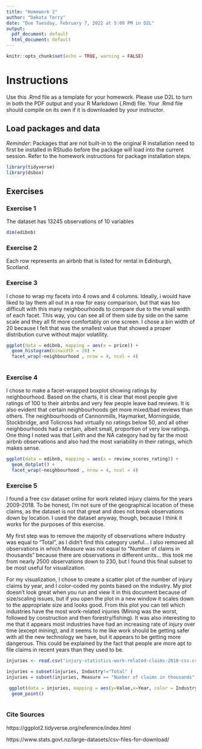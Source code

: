 ```yaml
---
title: "Homework 2"
author: "Dakota Terry"
date: "Due Tuesday, February 7, 2022 at 5:00 PM in D2L"
output:
  pdf_document: default
  html_document: default
---
```


```r
knitr::opts_chunk$set(echo = TRUE, warning = FALSE)
```

# Instructions

Use this .Rmd file as a template for your homework. Please use D2L to turn in both the PDF output and your R Markdown (.Rmd) file. Your .Rmd file should compile on its own if it is downloaded by your instructor.

## Load packages and data

_Reminder_: Packages that are not built-in to the original R installation need to first be installed in RStudio before the package will load into the current session. Refer to the homework instructions for package installation steps.

```r
library(tidyverse)
library(dsbox)
```

## Exercises

### Exercise 1

The dataset has 13245 observations of 10 variables

```r
dim(edibnb)

```

### Exercise 2

Each row represents an airbnb that is listed for rental in Edinburgh, Scotland. 

### Exercise 3

I chose to wrap my facets into 4 rows and 4 columns. Ideally, i would have liked to lay them all out in a row for easy comparison, but that was too difficult with this many neighbourhoods to compare due to the small width of each facet. This way, you can see all of them side by side on the same scale and they all fit more comfortably on one screen. I chose a bin width of 20 because I felt that was the smallest value that showed a proper distribution curve without major volatility. 

```r

ggplot(data = edibnb, mapping = aes(x = price)) +
  geom_histogram(binwidth = 20) +
  facet_wrap(~neighbourhood , nrow = 4, ncol = 4) 
  
```

### Exercise 4

I chose to make a facet-wrapped boxplot showing ratings by neighbourhood. Based on the charts, it is clear that most people give ratings of 100 to their airbnbs and very few people leave bad reviews. It is also evident that certain neighbourhoods get more mixed/bad reviews than others. The neighbourhoods of Cannonmills, Haymarket, Morningside, Stockbridge, and Tolicross had virtually no ratings below 50, and all other neighbourhoods had a certain, albeit small, proportion of very low ratings. One thing I noted was that Leith and the NA category had by far the most airbnb observations and also had the most variability in their ratings, which makes sense.

```r

ggplot(data = edibnb, mapping = aes(x = review_scores_rating)) +
  geom_dotplot() +
  facet_wrap(~neighbourhood , nrow = 4, ncol = 4) 

```

### Exercise 5

I found a free csv dataset online for work related injury claims for the years 2009-2018. To be honest, I'm not sure of the geographical location of these claims, as the dataset is not that great and does not break observations down by location. I used the dataset anyway, though, because I think it works for the purposes of this exercise. 

My first step was to remove the majority of observations where Industry was equal to "Total", as I didn't find this category useful... I also removed all observations in which Measure was not equal to "Number of claims in thousands" because there are observations in different units... this took me from nearly 2500 observations down to 230, but I found this final subset to be most useful for visualization. 

For my visualization, I chose to create a scatter plot of the number of injury claims by year, and I color-coded my points based on the industry. My plot doesn't look great when you run and view it in this document because of size/scaling issues, but if you open the plot in a new window it scales down to the appropriate size and looks good. From this plot you can tell which industries have the most work-related injuries (Mining was the worst, followed by construction and then forestry/fishing). It was also interesting to me that it appears most industries have had an increasing rate of injury over time (except mining), and it seems to me like work should be getting safer with all the new technology we have, but it appears to be getting more dangerous. This could be explained by the fact that people are more apt to file claims in recent years than they used to be. 


```r

injuries <- read.csv("injury-statistics-work-related-claims-2018-csv.csv")
```

```r

injuries = subset(injuries, Industry!="Total" )
injuries = subset(injuries, Measure == "Number of claims in thousands")

 ggplot(data = injuries, mapping = aes(y=Value,x=Year, color = Industry)) +
  geom_point()
 

```


### Cite Sources

https://ggplot2.tidyverse.org/reference/index.html 

https://www.stats.govt.nz/large-datasets/csv-files-for-download/ 




